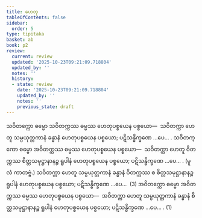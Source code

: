 ```yaml
---
title: ဟေတု
tableOfContents: false
sidebar:
  order: 5
type: tipitaka
basket: ab
book: p2
review:
  current: review
  updated: '2025-10-23T09:21:09.718804'
  updated_by: ''
  notes: ''
  history:
  - state: review
    date: '2025-10-23T09:21:09.718804'
    updated_by: ''
    notes: ''
    previous_state: draft
---
```



<ReviewStatus review={frontmatter.review} showDetails={true} />

<HypothesisAnnotation frontmatter={frontmatter} />

<DynamicBreadcrumb />

<Division number="116" book="p2" e="ch" v="38" p="604">

<Paragraph number="4324" book="p2">
သဝိတက္ကော ဓမ္မော သဝိတက္ကဿ ဓမ္မဿ ဟေတုပစ္စယေန ပစ္စယော—  သဝိတက္ကာ ဟေတူ သမ္ပယုတ္တကာနံ ခန္ဓာနံ ဟေတုပစ္စယေန ပစ္စယော; ပဋိသန္ဓိက္ခဏေ …ပေ… . သဝိတက္ကော ဓမ္မော အဝိတက္ကဿ ဓမ္မဿ ဟေတုပစ္စယေန ပစ္စယော—  သဝိတက္ကာ ဟေတူ ဝိတက္ကဿ စိတ္တသမုဋ္ဌာနာနဉ္စ ရူပါနံ ဟေတုပစ္စယေန ပစ္စယော; ပဋိသန္ဓိက္ခဏေ …ပေ… . (မူလံ ကာတဗ္ဗံ.) သဝိတက္ကာ ဟေတူ သမ္ပယုတ္တကာနံ ခန္ဓာနံ ဝိတက္ကဿ စ စိတ္တသမုဋ္ဌာနာနဉ္စ ရူပါနံ ဟေတုပစ္စယေန ပစ္စယော; ပဋိသန္ဓိက္ခဏေ …ပေ…  (3)
</Paragraph>

<Paragraph number="4325" book="p2">
အဝိတက္ကော ဓမ္မော အဝိတက္ကဿ ဓမ္မဿ ဟေတုပစ္စယေန ပစ္စယော—  အဝိတက္ကာ ဟေတူ သမ္ပယုတ္တကာနံ ခန္ဓာနံ စိတ္တသမုဋ္ဌာနာနဉ္စ ရူပါနံ ဟေတုပစ္စယေန ပစ္စယော; ပဋိသန္ဓိက္ခဏေ …ပေ… . (1)
</Paragraph>
</Division>